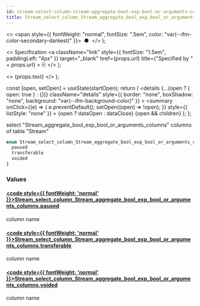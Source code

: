 ```yaml
---
id: stream-select-column-stream-aggregate-bool-exp-bool-or-arguments-columns
title: Stream_select_column_Stream_aggregate_bool_exp_bool_or_arguments_columns
---
```


<head>
  <meta content="noindex" name="robots" />
  <meta charset="utf-8" />
</head>

  <>
    <span style={{ fontWeight: "normal", fontSize: ".5em", color: "var(--ifm-color-secondary-darkest)" }}>
      &nbsp;●&nbsp;
    </span>
  </>
);

  <>
    Specification
    <a
      className="link"
      style={{ fontSize: "1.5em", paddingLeft: "4px" }}
      target="_blank"
      href={props.url}
      title={"Specified by " + props.url}
    >
      ⎘
    </a>
  </>
);

  <>
    <span className={props.class}>{props.text}</span>
  </>
);


  const [open, setOpen] = useState(startOpen);
  return (
    <details
      {...(open ? { open: true } : {})}
      className="details"
      style={{ border: "none", boxShadow: "none", background: "var(--ifm-background-color)" }}
    >
      <summary
        onClick={(e) => {
          e.preventDefault();
          setOpen((open) => !open);
        }}
        style={{ listStyle: "none" }}
      >
        {open ? dataOpen : dataClose}
      </summary>
      {open && children}
    </details>
  );
};

select "Stream_aggregate_bool_exp_bool_or_arguments_columns" columns of table "Stream"

```graphql
enum Stream_select_column_Stream_aggregate_bool_exp_bool_or_arguments_columns {
  paused
  transferable
  voided
}
```

### Values

#### [<code style={{ fontWeight: 'normal' }}>Stream_select_column_Stream_aggregate_bool_exp_bool_or_arguments_columns.<b>paused</b></code>](#)

column name

#### [<code style={{ fontWeight: 'normal' }}>Stream_select_column_Stream_aggregate_bool_exp_bool_or_arguments_columns.<b>transferable</b></code>](#)

column name

#### [<code style={{ fontWeight: 'normal' }}>Stream_select_column_Stream_aggregate_bool_exp_bool_or_arguments_columns.<b>voided</b></code>](#)

column name
